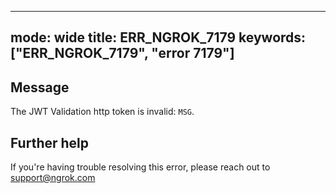 
---
mode: wide
title: ERR_NGROK_7179
keywords: ["ERR_NGROK_7179", "error 7179"]
---

## Message
The JWT Validation http token is invalid: `MSG`.




## Further help
If you're having trouble resolving this error, please reach out to [support@ngrok.com](mailto:support@ngrok.com?subject=Help%20with%20ERR_NGROK_7179)

